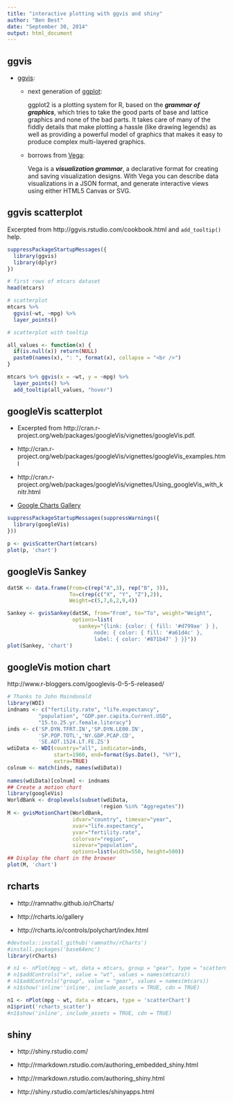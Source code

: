 ```yaml
---
title: "interactive plotting with ggvis and shiny"
author: "Ben Best"
date: "September 30, 2014"
output: html_document
---
```


## ggvis

- [ggvis](http://ggvis.rstudio.com): 

  - next generation of [ggplot](http://ggplot2.org/):

    ggplot2 is a plotting system for R, based on the **_grammar of graphics_**, which tries to take the good parts of base and lattice graphics and none of the bad parts. It takes care of many of the fiddly details that make plotting a hassle (like drawing legends) as well as providing a powerful model of graphics that makes it easy to produce complex multi-layered graphics.

  - borrows from [Vega](https://github.com/trifacta/vega/):
  
    Vega is a **_visualization grammar_**, a declarative format for creating and saving visualization designs. With Vega you can describe data visualizations in a JSON format, and generate interactive views using either HTML5 Canvas or SVG.


## ggvis scatterplot

Excerpted from http://ggvis.rstudio.com/cookbook.html and `add_tooltip()` help.

```r
suppressPackageStartupMessages({
  library(ggvis)
  library(dplyr)
})

# first rows of mtcars dataset
head(mtcars)

# scatterplot
mtcars %>% 
  ggvis(~wt, ~mpg) %>% 
  layer_points()

# scatterplot with tooltip

all_values <- function(x) {
  if(is.null(x)) return(NULL)
  paste0(names(x), ": ", format(x), collapse = "<br />")
}

mtcars %>% ggvis(x = ~wt, y = ~mpg) %>%
  layer_points() %>% 
  add_tooltip(all_values, "hover")
```

## googleVis scatterplot

- Excerpted from http://cran.r-project.org/web/packages/googleVis/vignettes/googleVis.pdf.

- http://cran.r-project.org/web/packages/googleVis/vignettes/googleVis_examples.html

- http://cran.r-project.org/web/packages/googleVis/vignettes/Using_googleVis_with_knitr.html

- [Google Charts Gallery](https://developers.google.com/chart/interactive/docs/gallery)

```r
suppressPackageStartupMessages(suppressWarnings({
  library(googleVis)
}))

p <- gvisScatterChart(mtcars)
plot(p, 'chart')
```

## googleVis Sankey

```r
datSK <- data.frame(From=c(rep("A",3), rep("B", 3)),
                    To=c(rep(c("X", "Y", "Z"),2)),
                    Weight=c(5,7,6,2,9,4))

Sankey <- gvisSankey(datSK, from="From", to="To", weight="Weight",
                     options=list(
                       sankey="{link: {color: { fill: '#d799ae' } },
                            node: { color: { fill: '#a61d4c' },
                            label: { color: '#871b47' } }}"))
plot(Sankey, 'chart')
```

## googleVis motion chart

http://www.r-bloggers.com/googlevis-0-5-5-released/

```r
# Thanks to John Maindonald
library(WDI)
indnams <- c("fertility.rate", "life.expectancy", 
          "population", "GDP.per.capita.Current.USD", 
          "15.to.25.yr.female.literacy")
inds <- c('SP.DYN.TFRT.IN','SP.DYN.LE00.IN', 
          'SP.POP.TOTL','NY.GDP.PCAP.CD', 
          'SE.ADT.1524.LT.FE.ZS')
wdiData <- WDI(country="all", indicator=inds,
               start=1960, end=format(Sys.Date(), "%Y"), 
               extra=TRUE)
colnum <- match(inds, names(wdiData))
 
names(wdiData)[colnum] <- indnams
## Create a motion chart
library(googleVis)
WorldBank <- droplevels(subset(wdiData, 
                              !region %in% "Aggregates"))
M <- gvisMotionChart(WorldBank,
                     idvar="country", timevar="year",
                     xvar="life.expectancy", 
                     yvar="fertility.rate",
                     colorvar="region", 
                     sizevar="population",
                     options=list(width=550, height=500))
## Display the chart in the browser
plot(M, 'chart')
```

## rcharts

- http://ramnathv.github.io/rCharts/

- http://rcharts.io/gallery

- http://rcharts.io/controls/polychart/index.html

```r
#devtools::install_github('ramnathv/rCharts')
#install.packages('base64enc')
library(rCharts)

# n1 <- nPlot(mpg ~ wt, data = mtcars, group = "gear", type = "scatterChart")
# n1$addControls("x", value = "wt", values = names(mtcars))
# n1$addControls("group", value = "gear", values = names(mtcars))
# n1$show('inline''inline', include_assets = TRUE, cdn = TRUE)

n1 <- nPlot(mpg ~ wt, data = mtcars, type = 'scatterChart')
n1$print('rcharts_scatter')
#n1$show('inline', include_assets = TRUE, cdn = TRUE)
```


## shiny

- http://shiny.rstudio.com/

- http://rmarkdown.rstudio.com/authoring_embedded_shiny.html

- http://rmarkdown.rstudio.com/authoring_shiny.html

- http://shiny.rstudio.com/articles/shinyapps.html